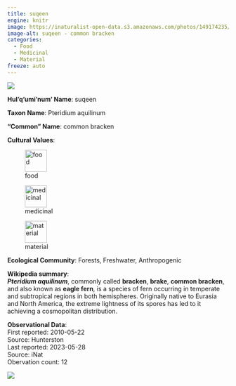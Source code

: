 ```yaml
---
title: suqeen
engine: knitr
image: https://inaturalist-open-data.s3.amazonaws.com/photos/149174235/medium.jpeg
image-alt: suqeen - common bracken
categories:
  - Food
  - Medicinal
  - Material
freeze: auto
---
```

![](https://inaturalist-open-data.s3.amazonaws.com/photos/149174235/medium.jpeg){fig-alt="suqeen - common bracken"}

**Hul'q'umi'num' Name**: suqeen



**Taxon Name**: Pteridium aquilinum

**"Common" Name**: common bracken

**Cultural Values**:  

::: {layout-nrow=1 style="width:60%"}
![food](/files/food.svg){width=50px}

![medicinal](/files/medicinal.svg){width=50px}

![material](/files/material.svg){width=50px}
:::

**Ecological Community**: Forests, Freshwater, Anthropogenic

**Wikipedia summary**:  
<i><b>Pteridium aquilinum</b></i>, commonly called <b>bracken</b>, <b>brake</b>, <b>common bracken</b>, and also known as <b>eagle fern</b>, is a species of fern occurring in temperate and subtropical regions in both hemispheres. Originally native to Eurasia and North America, the extreme lightness of its spores has led to it achieving a cosmopolitan distribution.

**Observational Data**:   
First reported: 2010-05-22  
Source: Hunterston  
Last reported: 2023-05-28  
Source: iNat  
Obervation count: 12

![](community_dist.png)
